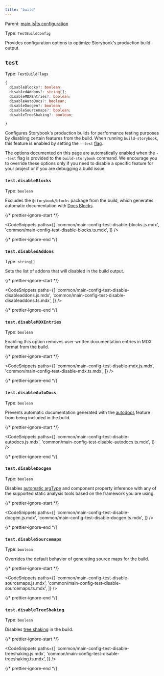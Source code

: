 ```yaml
---
title: 'build'
---
```


Parent: [main.js|ts configuration](./main-config.md)

Type: `TestBuildConfig`

Provides configuration options to optimize Storybook's production build output.

## `test`

Type: `TestBuildFlags`

```ts
{
  disableBlocks?: boolean;
  disabledAddons?: string[];
  disableMDXEntries?: boolean;
  disableAutoDocs?: boolean;
  disableDocgen?: boolean;
  disableSourcemaps?: boolean;
  disableTreeShaking?: boolean;

}
```

Configures Storybook's production builds for performance testing purposes by disabling certain features from the build. When running `build-storybook`, this feature is enabled by setting the `--test` [flag](./cli-options.md#build).

<Callout variant="info" icon="💡">

The options documented on this page are automatically enabled when the `--test` flag is provided to the `build-storybook` command. We encourage you to override these options only if you need to disable a specific feature for your project or if you are debugging a build issue.

</Callout>

### `test.disableBlocks`

Type: `boolean`

Excludes the `@storybook/blocks` package from the build, which generates automatic documentation with [Docs Blocks](../writing-docs/doc-blocks.md).

{/* prettier-ignore-start */}

<CodeSnippets
  paths={[
    'common/main-config-test-disable-blocks.js.mdx',
    'common/main-config-test-disable-blocks.ts.mdx',
  ]}
/>

{/* prettier-ignore-end */}

### `test.disabledAddons`

Type: `string[]`

Sets the list of addons that will disabled in the build output.

{/* prettier-ignore-start */}

<CodeSnippets
  paths={[
    'common/main-config-test-disable-disableaddons.js.mdx',
    'common/main-config-test-disable-disableaddons.ts.mdx',
  ]}
/>

{/* prettier-ignore-end */}

### `test.disableMDXEntries`

Type: `boolean`

Enabling this option removes user-written documentation entries in MDX format from the build.

{/* prettier-ignore-start */}

<CodeSnippets
  paths={[
    'common/main-config-test-disable-mdx.js.mdx',
    'common/main-config-test-disable-mdx.ts.mdx',
  ]}
/>

{/* prettier-ignore-end */}

### `test.disableAutoDocs`

Type: `boolean`

Prevents automatic documentation generated with the [autodocs](../writing-docs/autodocs.md) feature from being included in the build.

{/* prettier-ignore-start */}

<CodeSnippets
  paths={[
    'common/main-config-test-disable-autodocs.js.mdx',
    'common/main-config-test-disable-autodocs.ts.mdx',
  ]}
/>

{/* prettier-ignore-end */}

### `test.disableDocgen`

Type: `boolean`

Disables [automatic argType](./arg-types.md#automatic-argtype-inference) and component property inference with any of the supported static analysis tools based on the framework you are using.

{/* prettier-ignore-start */}

<CodeSnippets
  paths={[
    'common/main-config-test-disable-docgen.js.mdx',
    'common/main-config-test-disable-docgen.ts.mdx',
  ]}
/>

{/* prettier-ignore-end */}

### `test.disableSourcemaps`

Type: `boolean`

Overrides the default behavior of generating source maps for the build.

{/* prettier-ignore-start */}

<CodeSnippets
  paths={[
    'common/main-config-test-disable-sourcemaps.js.mdx',
    'common/main-config-test-disable-sourcemaps.ts.mdx',
  ]}
/>

{/* prettier-ignore-end */}

### `test.disableTreeShaking`

Type: `boolean`

Disables [tree shaking](https://developer.mozilla.org/en-US/docs/Glossary/Tree_shaking) in the build.

{/* prettier-ignore-start */}

<CodeSnippets
  paths={[
    'common/main-config-test-disable-treeshaking.js.mdx',
    'common/main-config-test-disable-treeshaking.ts.mdx',
  ]}
/>

{/* prettier-ignore-end */}
